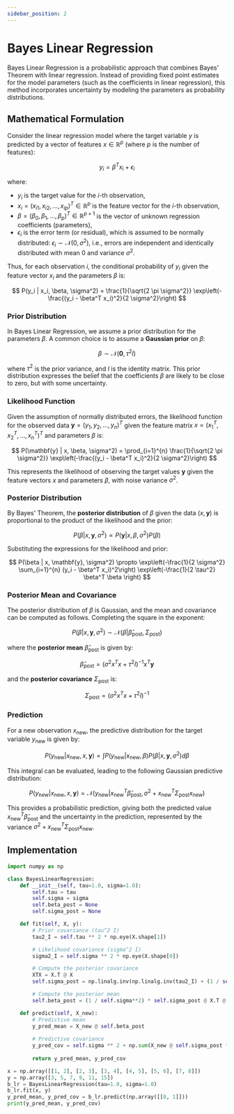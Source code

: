 ```yaml
---
sidebar_position: 2
---
```


# Bayes Linear Regression

Bayes Linear Regression is a probabilistic approach that combines Bayes' Theorem with linear regression. Instead of providing fixed point estimates for the model parameters (such as the coefficients in linear regression), this method incorporates uncertainty by modeling the parameters as probability distributions.

## Mathematical Formulation

Consider the linear regression model where the target variable $y$ is predicted by a vector of features $x \in \mathbb{R}^p$ (where $p$ is the number of features):

$$
y_i = \beta^T x_i + \epsilon_i
$$

where:
- $y_i$ is the target value for the $i$-th observation,
- $x_i = (x_{i1}, x_{i2}, \dots, x_{ip})^T \in \mathbb{R}^p$ is the feature vector for the $i$-th observation,
- $\beta = (\beta_0, \beta_1, \dots, \beta_p)^T \in \mathbb{R}^{p+1}$ is the vector of unknown regression coefficients (parameters),
- $\epsilon_i$ is the error term (or residual), which is assumed to be normally distributed: $\epsilon_i \sim \mathcal{N}(0, \sigma^2)$, i.e., errors are independent and identically distributed with mean 0 and variance $\sigma^2$.

Thus, for each observation $i$, the conditional probability of $y_i$ given the feature vector $x_i$ and the parameters $\beta$ is:

$$
P(y_i | x_i, \beta, \sigma^2) = \frac{1}{\sqrt{2 \pi \sigma^2}} \exp\left(-\frac{(y_i - \beta^T x_i)^2}{2 \sigma^2}\right)
$$

### Prior Distribution

In Bayes Linear Regression, we assume a prior distribution for the parameters $\beta$. A common choice is to assume a **Gaussian prior** on $\beta$:

$$
\beta \sim \mathcal{N}(\mathbf{0}, \tau^2 I)
$$

where $\tau^2$ is the prior variance, and $I$ is the identity matrix. This prior distribution expresses the belief that the coefficients $\beta$ are likely to be close to zero, but with some uncertainty.

### Likelihood Function

Given the assumption of normally distributed errors, the likelihood function for the observed data $\mathbf{y} = (y_1, y_2, \dots, y_n)^T$ given the feature matrix $x = (x_1^T, x_2^T, \dots, x_n^T)^T$ and parameters $\beta$ is:

$$
P(\mathbf{y} | x, \beta, \sigma^2) = \prod_{i=1}^{n} \frac{1}{\sqrt{2 \pi \sigma^2}} \exp\left(-\frac{(y_i - \beta^T x_i)^2}{2 \sigma^2}\right)
$$

This represents the likelihood of observing the target values $\mathbf{y}$ given the feature vectors $x$ and parameters $\beta$, with noise variance $\sigma^2$.

### Posterior Distribution

By Bayes' Theorem, the **posterior distribution** of $\beta$ given the data $(x, \mathbf{y})$ is proportional to the product of the likelihood and the prior:

$$
P(\beta | x, \mathbf{y}, \sigma^2) \propto P(\mathbf{y} | x, \beta, \sigma^2) P(\beta)
$$

Substituting the expressions for the likelihood and prior:

$$
P(\beta | x, \mathbf{y}, \sigma^2) \propto \exp\left(-\frac{1}{2 \sigma^2} \sum_{i=1}^{n} (y_i - \beta^T x_i)^2\right) \exp\left(-\frac{1}{2 \tau^2} \beta^T \beta \right)
$$

### Posterior Mean and Covariance

The posterior distribution of $\beta$ is Gaussian, and the mean and covariance can be computed as follows. Completing the square in the exponent:

$$
P(\beta | x, \mathbf{y}, \sigma^2) \sim \mathcal{N}(\beta | \hat{\beta}_{\text{post}}, \Sigma_{\text{post}})
$$

where the **posterior mean** $\hat{\beta}_{\text{post}}$ is given by:

$$
\hat{\beta}_{\text{post}} = (\sigma^2 x^T x + \tau^2 I)^{-1} x^T \mathbf{y}
$$

and the **posterior covariance** $\Sigma_{\text{post}}$ is:

$$
\Sigma_{\text{post}} = (\sigma^2 x^T x + \tau^2 I)^{-1}
$$

### Prediction

For a new observation $x_{\text{new}}$, the predictive distribution for the target variable $y_{\text{new}}$ is given by:

$$
P(y_{\text{new}} | x_{\text{new}}, x, \mathbf{y}) = \int P(y_{\text{new}} | x_{\text{new}}, \beta) P(\beta | x, \mathbf{y}, \sigma^2) d\beta
$$

This integral can be evaluated, leading to the following Gaussian predictive distribution:

$$
P(y_{\text{new}} | x_{\text{new}}, x, \mathbf{y}) = \mathcal{N}(y_{\text{new}} | x_{\text{new}}^T \hat{\beta}_{\text{post}}, \sigma^2 + x_{\text{new}}^T \Sigma_{\text{post}} x_{\text{new}})
$$

This provides a probabilistic prediction, giving both the predicted value $x_{\text{new}}^T \hat{\beta}_{\text{post}}$ and the uncertainty in the prediction, represented by the variance $\sigma^2 + x_{\text{new}}^T \Sigma_{\text{post}} x_{\text{new}}$.

## Implementation

```python
import numpy as np

class BayesLinearRegression:
    def __init__(self, tau=1.0, sigma=1.0):
        self.tau = tau
        self.sigma = sigma
        self.beta_post = None
        self.sigma_post = None

    def fit(self, X, y):
        # Prior covariance (tau^2 I)
        tau2_I = self.tau ** 2 * np.eye(X.shape[1])

        # Likelihood covariance (sigma^2 I)
        sigma2_I = self.sigma ** 2 * np.eye(X.shape[0])

        # Compute the posterior covariance
        XTX = X.T @ X
        self.sigma_post = np.linalg.inv(np.linalg.inv(tau2_I) + (1 / self.sigma**2) * XTX)

        # Compute the posterior mean
        self.beta_post = (1 / self.sigma**2) * self.sigma_post @ X.T @ y

    def predict(self, X_new):
        # Predictive mean
        y_pred_mean = X_new @ self.beta_post
        
        # Predictive covariance
        y_pred_cov = self.sigma ** 2 + np.sum(X_new @ self.sigma_post * X_new, axis=1)
        
        return y_pred_mean, y_pred_cov

x = np.array([[1, 2], [2, 3], [3, 4], [4, 5], [5, 6], [7, 8]])
y = np.array([3, 5, 7, 9, 11, 15])
b_lr = BayesLinearRegression(tau=1.0, sigma=1.0)
b_lr.fit(x, y)
y_pred_mean, y_pred_cov = b_lr.predict(np.array([[0, 1]]))
print(y_pred_mean, y_pred_cov)
```
